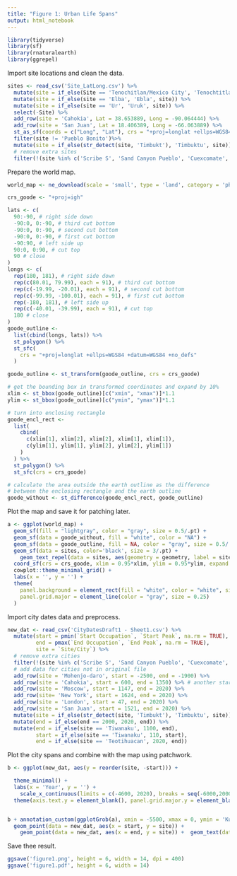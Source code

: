 ```yaml
---
title: "Figure 1: Urban Life Spans"
output: html_notebook
---
```


```r
library(tidyverse)
library(sf)
library(rnaturalearth)
library(ggrepel)
```

Import site locations and clean the data.
```r
sites <- read_csv('Site_LatLong.csv') %>%
  mutate(site = if_else(Site == 'Tenochitlan/Mexico City', 'Tenochtitlan/Mexico City', Site)) %>%
  mutate(site = if_else(site == 'Elba', 'Ebla', site)) %>%
  mutate(site = if_else(site == 'Ur', 'Uruk', site)) %>%
  select(-Site) %>%
  add_row(site = 'Cahokia', Lat = 38.653889, Long = -90.064444) %>%
  add_row(site = 'San Juan', Lat = 18.406389, Long = -66.063889) %>%
  st_as_sf(coords = c("Long", "Lat"), crs = "+proj=longlat +ellps=WGS84 +datum=WGS84 +no_defs") %>%
  filter(site != 'Pueblo Bonito')%>%
  mutate(site = if_else(str_detect(site, 'Timbukt'), 'Timbuktu', site)) %>%
  # remove extra sites
  filter(!(site %in% c('Scribe S', 'Sand Canyon Pueblo', 'Cuexcomate', 'Hawwiku', 'Walatowa', 'Byblos', 'Megiddo', 'Anyang', 'Xochicalco', 'Pueblo Bonito', 'Honey Bee Village', 'Calixtlahuaca', 'Tayasal', 'Santa Rita','Caracol')))
```

Prepare the world map.
```r
world_map <- ne_download(scale = 'small', type = 'land', category = 'physical', returnclass = 'sf')

crs_goode <- "+proj=igh"

lats <- c(
  90:-90, # right side down
  -90:0, 0:-90, # third cut bottom
  -90:0, 0:-90, # second cut bottom
  -90:0, 0:-90, # first cut bottom
  -90:90, # left side up
  90:0, 0:90, # cut top
  90 # close
)
longs <- c(
  rep(180, 181), # right side down
  rep(c(80.01, 79.99), each = 91), # third cut bottom
  rep(c(-19.99, -20.01), each = 91), # second cut bottom
  rep(c(-99.99, -100.01), each = 91), # first cut bottom
  rep(-180, 181), # left side up
  rep(c(-40.01, -39.99), each = 91), # cut top
  180 # close
)
goode_outline <- 
  list(cbind(longs, lats)) %>%
  st_polygon() %>%
  st_sfc(
    crs = "+proj=longlat +ellps=WGS84 +datum=WGS84 +no_defs"
  )

goode_outline <- st_transform(goode_outline, crs = crs_goode)

# get the bounding box in transformed coordinates and expand by 10%
xlim <- st_bbox(goode_outline)[c("xmin", "xmax")]*1.1
ylim <- st_bbox(goode_outline)[c("ymin", "ymax")]*1.1

# turn into enclosing rectangle
goode_encl_rect <- 
  list(
    cbind(
      c(xlim[1], xlim[2], xlim[2], xlim[1], xlim[1]), 
      c(ylim[1], ylim[1], ylim[2], ylim[2], ylim[1])
    )
  ) %>%
  st_polygon() %>%
  st_sfc(crs = crs_goode)

# calculate the area outside the earth outline as the difference
# between the enclosing rectangle and the earth outline
goode_without <- st_difference(goode_encl_rect, goode_outline)
```

Plot the map and save it for patching later.
```r
a <- ggplot(world_map) + 
  geom_sf(fill = "lightgray", color = "gray", size = 0.5/.pt) +
  geom_sf(data = goode_without, fill = "white", color = "NA") +
  geom_sf(data = goode_outline, fill = NA, color = "gray", size = 0.5/.pt) +
  geom_sf(data = sites, color='black', size = 3/.pt) +
    geom_text_repel(data = sites, aes(geometry = geometry, label = site), stat = 'sf_coordinates', size = 3.25, force = 1.5) +
  coord_sf(crs = crs_goode, xlim = 0.95*xlim, ylim = 0.95*ylim, expand = FALSE) +
  cowplot::theme_minimal_grid() +
  labs(x = '', y = '') +
  theme(
    panel.background = element_rect(fill = "white", color = "white", size = 1),
    panel.grid.major = element_line(color = "gray", size = 0.25)
  ) 
```

Import city dates data and preprocess.
```r
new_dat <- read_csv('CityDatesDraft1 - Sheet1.csv') %>%
  mutate(start = pmin(`Start Occupation`, `Start Peak`, na.rm = TRUE),
         end = pmax(`End Occupation`, `End Peak`, na.rm = TRUE),
         site = `Site/City`) %>%
  # remove extra cities
  filter(!(site %in% c('Scribe S', 'Sand Canyon Pueblo', 'Cuexcomate', 'Hawwiku', 'Walatowa', 'Byblos', 'Megiddo', 'Anyang', 'Xochicalco', 'Pueblo Bonito', 'Honey Bee Village', 'Calixtlahuaca', 'Tayasal', 'Santa Rita', 'Caracol'))) %>%
  # add data for cities not in original file
  add_row(site = 'Mohenjo-daro', start = -2500, end = -1900) %>%
  add_row(site = 'Cahokia', start = 600, end = 1350) %>% # another start date given as 1050
  add_row(site = 'Moscow', start = 1147, end = 2020) %>%
  add_row(site= 'New York', start = 1624, end = 2020) %>%
  add_row(site = 'London', start = 47, end = 2020) %>%
  add_row(site = 'San Juan', start = 1521, end = 2020) %>%
  mutate(site = if_else(str_detect(site, 'Timbukt'), 'Timbuktu', site)) %>%
  mutate(end = if_else(end == 2000, 2020, end)) %>%
  mutate(end = if_else(site == 'Tiwanaku', 1100, end),
         start = if_else(site == 'Tiwanaku', 110, start),
         end = if_else(site == 'Teotihuacan', 2020, end))
```

Plot the city spans and combine with the map using patchwork.
```r
b <- ggplot(new_dat, aes(y = reorder(site, -start))) +

  theme_minimal() +
  labs(x = 'Year', y = '') +
    scale_x_continuous(limits = c(-4600, 2020), breaks = seq(-6000,2000, 2000), labels = c('6000', '4000', '2000', 'BC/AD', '2000')) + 
  theme(axis.text.y = element_blank(), panel.grid.major.y = element_blank(), panel.grid.minor.x = element_blank())


b + annotation_custom(ggplotGrob(a), xmin = -5500, xmax = 0, ymin = 'Kumasi', ymax = 'Copan') +   geom_linerange(aes(xmin = start, xmax = end), alpha = .4) +
  geom_point(data = new_dat, aes(x = start, y = site)) +
    geom_point(data = new_dat, aes(x = end, y = site)) +  geom_text(data = new_dat, aes(x = start, label = site), nudge_x = -100, hjust = 1, size = 3.5)
```

Save thee result.
```r
ggsave('figure1.png', height = 6, width = 14, dpi = 400)
ggsave('figure1.pdf', height = 6, width = 14)
```

